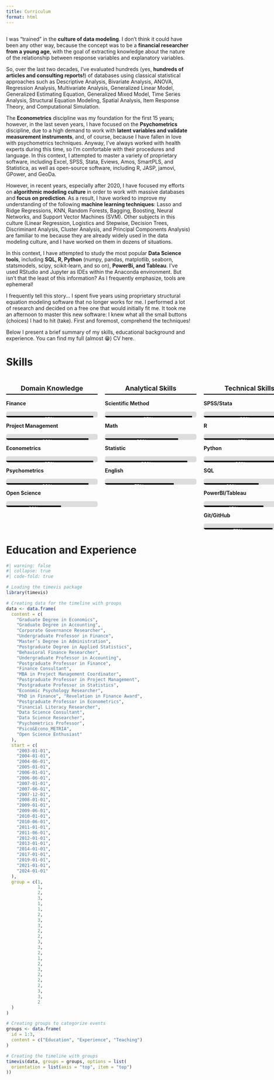 ```yaml
---
title: Curriculum
format: html
---
```


<p style="margin-top: 2em; margin-bottom: 1em;">

I was "trained" in the **culture of data modeling**. I don't think it could have been any other way, because the concept was to be a **financial researcher from a young age**, with the goal of extracting knowledge about the nature of the relationship between response variables and explanatory variables.

</p>

So, over the last two decades, I've evaluated hundreds (yes, **hundreds of articles and consulting reports!**) of databases using classical statistical approaches such as Descriptive Analysis, Bivariate Analysis, ANOVA, Regression Analysis, Multivariate Analysis, Generalized Linear Model, Generalized Estimating Equation, Generalized Mixed Model, Time Series Analysis, Structural Equation Modeling, Spatial Analysis, Item Response Theory, and Computational Simulation.

The **Econometrics** discipline was my foundation for the first 15 years; however, in the last seven years, I have focused on the **Psychometrics** discipline, due to a high demand to work with **latent variables and validate measurement instruments**, and, of course, because I have fallen in love with psychometrics techniques. Anyway, I've always worked with health experts during this time, so I'm comfortable with their procedures and language. In this context, I attempted to master a variety of proprietary software, including Excel, SPSS, Stata, Eviews, Amos, SmartPLS, and Statistica, as well as open-source software, including R, JASP, jamovi, GPower, and GeoDa.

However, in recent years, especially after 2020, I have focused my efforts on **algorithmic modeling culture** in order to work with massive databases and **focus on prediction**. As a result, I have worked to improve my understanding of the following **machine learning techniques**: Lasso and Ridge Regressions, KNN, Random Forests, Bagging, Boosting, Neural Networks, and Support Vector Machines (SVM). Other subjects in this culture (Linear Regression, Logistics and Stepwise, Decision Trees, Discriminant Analysis, Cluster Analysis, and Principal Components Analysis) are familiar to me because they are already widely used in the data modeling culture, and I have worked on them in dozens of situations.

In this context, I have attempted to study the most popular **Data Science tools**, including **SQL, R, Python** (numpy, pandas, matplotlib, seaborn, statsmodels, scipy, scikit-learn, and so on), **PowerBi, and Tableau**. I've used RStudio and Jupyter as IDEs within the Anaconda environment. But isn't that the least of this information? As I frequently emphasize, tools are ephemeral!

I frequently tell this story... I spent five years using proprietary structural equation modeling software that no longer works for me. I performed a lot of research and decided on a free one that would initially fit me. It took me an afternoon to master this new software: I knew what all the small buttons (choices) I had to hit (take). First and foremost, comprehend the techniques!

Below I present a brief summary of my skills, educational background and experience. You can find my full (almost 😁) CV here.

```{=html}

<style>
/* Estilos para a seção de habilidades */
.container {
    display: flex;
    justify-content: space-between; /* Mantém as colunas lado a lado */
    flex-wrap: nowrap; /* Impede que as colunas quebrem para a linha de baixo */
    gap: 20px; /* Espaçamento entre as colunas */
    max-width: 1000px; /* Limita a largura máxima da seção */
    margin: auto; /* Centraliza na página */
}
.column {
    width: 30%; /* Garante que todas as colunas caibam lado a lado */
    min-width: 250px; /* Mantém boa exibição em telas menores */
}
h2 {
    font-size: 18px;
    text-align: center;
    border-bottom: 2px solid black;
    padding-bottom: 5px;
}
.skill {
    text-align: left;
    font-size: 14px;
    font-weight: bold;
}
.bar {
    width: 100%;
    background-color: #ddd;
    border-radius: 5px;
    overflow: hidden;
    height: 16px;
    position: relative;
}
.bar div {
    height: 100%;
    background-color: black;
    text-align: center;
    color: white;
    font-size: 12px;
    line-height: 16px;
    font-weight: bold;
}
</style>
```
# Skills

::: container
::: column
<h2>Domain Knowledge</h2>

::: skill
Finance
:::

::: bar
::: {style="width: 95%;"}
95%
:::
:::

::: skill
Project Management
:::

::: bar
::: {style="width: 90%;"}
90%
:::
:::

::: skill
Econometrics
:::

::: bar
::: {style="width: 95%;"}
95%
:::
:::

::: skill
Psychometrics
:::

::: bar
::: {style="width: 90%;"}
90%
:::
:::

::: skill
Open Science
:::

::: bar
::: {style="width: 60%;"}
60%
:::
:::
:::

::: column
<h2>Analytical Skills</h2>

::: skill
Scientific Method
:::

::: bar
::: {style="width: 95%;"}
95%
:::
:::

::: skill
Math
:::

::: bar
::: {style="width: 80%;"}
80%
:::
:::

::: skill
Statistic
:::

::: bar
::: {style="width: 90%;"}
90%
:::
:::

::: skill
English
:::

::: bar
::: {style="width: 75%;"}
75%
:::
:::
:::

::: column
<h2>Technical Skills</h2>

::: skill
SPSS/Stata
:::

::: bar
::: {style="width: 90%;"}
90%
:::
:::

::: skill
R
:::

::: bar
::: {style="width: 85%;"}
85%
:::
:::

::: skill
Python
:::

::: bar
::: {style="width: 80%;"}
80%
:::
:::

::: skill
SQL
:::

::: bar
::: {style="width: 60%;"}
60%
:::
:::

::: skill
PowerBI/Tableau
:::

::: bar
::: {style="width: 65%;"}
65%
:::
:::

::: skill
Git/GitHub
:::

::: bar
::: {style="width: 75%;"}
75%
:::
:::
:::
:::

# Education and Experience

```r
#| warning: false
#| collapse: true
#| code-fold: true

# Loading the timevis package
library(timevis)

# Creating data for the timeline with groups
data <- data.frame(
  content = c(
    "Graduate Degree in Economics",
    "Graduate Degree in Accounting",
    "Corporate Governance Researcher",
    "Undergraduate Professor in Finance",
    "Master’s Degree in Administration", 
    "Postgraduate Degree in Applied Statistics",
    "Behavioral Finance Researcher", 
    "Undergraduate Professor in Accounting",
    "Postgraduate Professor in Finance", 
    "Finance Consultant",
    "MBA in Project Management Coordinator", 
    "Postgraduate Professor in Project Management",
    "Postgraduate Professor in Statistics", 
    "Economic Psychology Researcher",
    "PhD in Finance", "Revelation in Finance Award", 
    "Postgraduate Professor in Econometrics",
    "Financial Literacy Researcher", 
    "Data Science Consultant",
    "Data Science Researcher", 
    "Psychometrics Professor",
    "Psico&Econo_METRIA", 
    "Open Science Enthusiast"
  ),
  start = c(
    "2003-01-01", 
    "2004-01-01", 
    "2004-06-01", 
    "2005-01-01", 
    "2006-01-01",
    "2006-06-01", 
    "2007-01-01", 
    "2007-06-01", 
    "2007-12-01", 
    "2008-01-01",
    "2009-01-01", 
    "2009-06-01", 
    "2010-01-01", 
    "2010-06-01", 
    "2011-01-01",
    "2011-06-01", 
    "2012-01-01", 
    "2013-01-01", 
    "2014-01-01", 
    "2017-01-01",
    "2019-01-01", 
    "2021-01-01", 
    "2024-01-01"
  ),
  group = c(1, 
            1, 
            2, 
            3, 
            1, 
            1, 
            2, 
            3, 
            3, 
            2,
            2, 
            3, 
            3, 
            2, 
            1, 
            2, 
            3, 
            2, 
            2, 
            2,
            3, 
            3, 
            2
  )
)

# Creating groups to categorize events
groups <- data.frame(
  id = 1:3,
  content = c("Education", "Experience", "Teaching")
)

# Creating the timeline with groups
timevis(data, groups = groups, options = list(
  orientation = list(axis = "top", item = "top")
))

```
